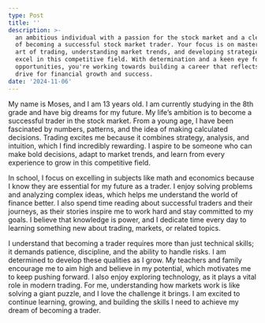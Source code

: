 ```yaml
---
type: Post
title: ''
description: >-
  an ambitious individual with a passion for the stock market and a clear goal
  of becoming a successful stock market trader. Your focus is on mastering the
  art of trading, understanding market trends, and developing strategies to
  excel in this competitive field. With determination and a keen eye for
  opportunities, you're working towards building a career that reflects your
  drive for financial growth and success.
date: '2024-11-06'
---
```

My name is Moses, and I am 13 years old. I am currently studying in the 8th grade and have big dreams for my future. My life’s ambition is to become a successful trader in the stock market. From a young age, I have been fascinated by numbers, patterns, and the idea of making calculated decisions. Trading excites me because it combines strategy, analysis, and intuition, which I find incredibly rewarding. I aspire to be someone who can make bold decisions, adapt to market trends, and learn from every experience to grow in this competitive field.

In school, I focus on excelling in subjects like math and economics because I know they are essential for my future as a trader. I enjoy solving problems and analyzing complex ideas, which helps me understand the world of finance better. I also spend time reading about successful traders and their journeys, as their stories inspire me to work hard and stay committed to my goals. I believe that knowledge is power, and I dedicate time every day to learning something new about trading, markets, or related topics.

I understand that becoming a trader requires more than just technical skills; it demands patience, discipline, and the ability to handle risks. I am determined to develop these qualities as I grow. My teachers and family encourage me to aim high and believe in my potential, which motivates me to keep pushing forward. I also enjoy exploring technology, as it plays a vital role in modern trading. For me, understanding how markets work is like solving a giant puzzle, and I love the challenge it brings. I am excited to continue learning, growing, and building the skills I need to achieve my dream of becoming a trader.



